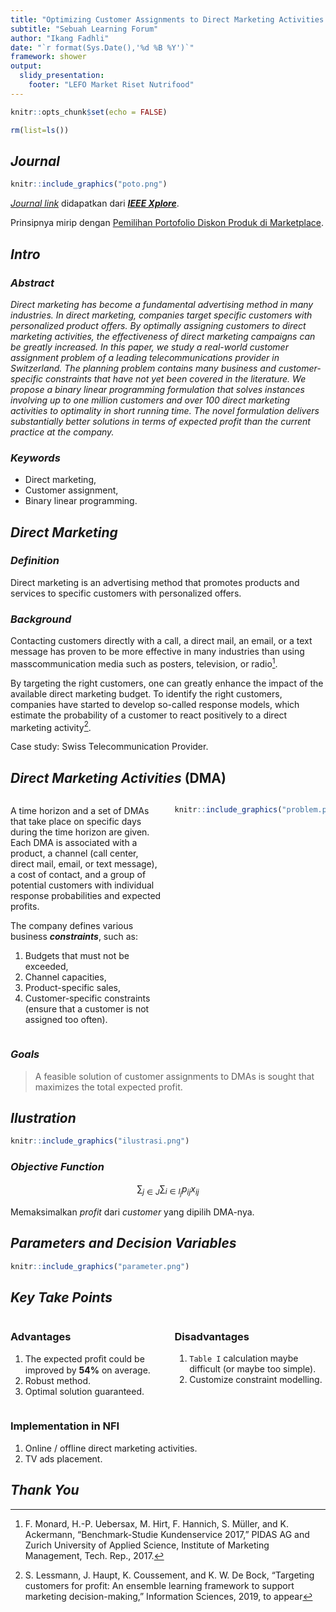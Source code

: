 ```yaml
---
title: "Optimizing Customer Assignments to Direct Marketing Activities: A Binary Linear Programming Formulation"
subtitle: "Sebuah Learning Forum"
author: "Ikang Fadhli"
date: "`r format(Sys.Date(),'%d %B %Y')`"
framework: shower
output: 
  slidy_presentation:
    footer: "LEFO Market Riset Nutrifood"
---
```


```r
knitr::opts_chunk$set(echo = FALSE)

rm(list=ls())
```

## _Journal_

```r
knitr::include_graphics("poto.png")
```

[_Journal link_](https://ieeexplore.ieee.org/stamp/stamp.jsp?tp=&arnumber=8978863) didapatkan dari [___IEEE Xplore___](https://ieeexplore.ieee.org/).

Prinsipnya mirip dengan [Pemilihan Portofolio Diskon Produk di Marketplace](https://ikanx101.com/blog/binary-marketplace/).

## _Intro_

### _Abstract_

_Direct marketing has become a fundamental advertising method in many industries. In direct marketing, companies target specific customers with personalized product offers. By optimally assigning customers to direct marketing activities, the effectiveness of direct marketing campaigns can be greatly increased. In this paper, we study a real-world customer assignment problem of a leading telecommunications provider in Switzerland. The planning problem contains many business and customer-specific constraints that have not yet been covered in the literature. We propose a binary linear programming formulation that solves instances involving up to one million customers and over 100 direct marketing activities to optimality in short running time. The novel formulation delivers substantially better solutions in terms of expected profit than the current practice at the company._

### _Keywords_

- Direct marketing, 
- Customer assignment, 
- Binary linear programming.

## _Direct Marketing_

### _Definition_

Direct marketing is an advertising method that promotes products and services to specific customers with personalized offers.

### _Background_

Contacting customers directly with a call, a direct mail, an email, or a text message has proven to be more effective in many industries than using masscommunication media such as posters, television, or radio^[ F. Monard, H.-P. Uebersax, M. Hirt, F. Hannich, S. Müller, and K. Ackermann, “Benchmark-Studie Kundenservice 2017,” PIDAS AG and Zurich University of Applied Science, Institute of Marketing Management, Tech. Rep., 2017.].

By targeting the right customers, one can greatly enhance the impact of the available direct marketing budget. To identify the right customers, companies have started to develop so-called response models, which estimate the probability of a customer to react positively to a direct marketing activity^[S. Lessmann, J. Haupt, K. Coussement, and K. W. De Bock, “Targeting customers for profit: An ensemble learning framework to support marketing decision-making,” Information Sciences, 2019, to appear].

Case study: Swiss Telecommunication Provider.

## _Direct Marketing Activities_ (DMA)

::: columns

:::: {.column width=50%}

A time horizon and a set of DMAs that take place on specific days during the time horizon are given. Each DMA is associated with a product, a channel (call center, direct mail, email, or text message), a cost of contact, and a group of potential customers with individual response probabilities and expected profits.

The company defines various business ___constraints___, such as:

1. Budgets that must not be exceeded,
1. Channel capacities,
1. Product-specific sales,
1. Customer-specific constraints (ensure that a customer is not assigned too often).

::::

:::: {.column width=50%}

```r
knitr::include_graphics("problem.png")
```

::::

::: 

### _Goals_

> A feasible solution of customer assignments to DMAs is sought that maximizes the total expected profit.

## _Ilustration_

```r
knitr::include_graphics("ilustrasi.png")
```

### _Objective Function_

$$\sum_{j \in J} \sum_{i \in I_j} p_{ij} x_{ij}$$

Memaksimalkan _profit_ dari _customer_ yang dipilih DMA-nya.

## _Parameters and Decision Variables_


```r
knitr::include_graphics("parameter.png")
```

## _Key Take Points_

::: columns

:::: {.column width=50%}

### Advantages

1. The expected proﬁt could be improved by __54%__ on average.
1. Robust method.
1. Optimal solution guaranteed.

::::

:::: {.column width=50%}

### Disadvantages

1. `Table I` calculation maybe difficult (or maybe too simple).
1. Customize constraint modelling.

::::

:::

### Implementation in NFI

1. Online / offline direct marketing activities.
1. TV ads placement.

## _Thank You_
